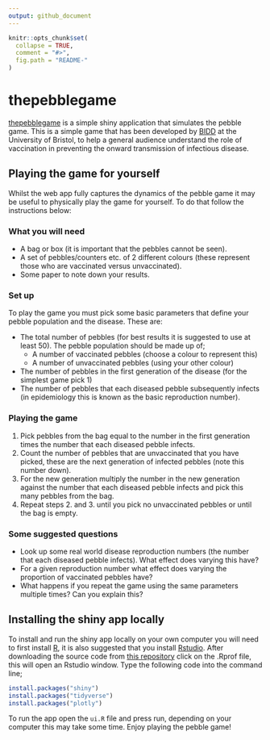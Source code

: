 ```yaml
---
output: github_document
---
```


<!-- README.md is generated from README.Rmd. Please edit that file -->

```r
knitr::opts_chunk$set(
  collapse = TRUE,
  comment = "#>",
  fig.path = "README-"
)
```

# thepebblegame

[thepebblegame](https://seabbs.shinyapps.io/thepebblegame/) is a simple shiny application that simulates the pebble game. This is a simple game that has been developed by [BIDD](http://www.bristol.ac.uk/social-community-medicine/research/groups/bidd/) at the University of Bristol, to help a general audience understand the role of vaccination in preventing the onward transmission of infectious disease. 

## Playing the game for yourself

Whilst the web app fully captures the dynamics of the pebble game it may be useful to physically play the game for yourself. To do that follow the instructions below:

### What you will need

- A bag or box (it is important that the pebbles cannot be seen).
- A set of pebbles/counters etc. of 2 different colours (these represent those who are vaccinated versus unvaccinated).
- Some paper to note down your results.

### Set up

To play the game you must pick some basic parameters that define your pebble population and the disease. These are:

- The total number of pebbles (for best results it is suggested to use at least 50). The pebble population should be made up of;
    - A number of vaccinated pebbles (choose a colour to represent this)
    - A number of unvaccinated pebbles (using your other colour)
- The number of pebbles in the first generation of the disease (for the simplest game pick 1)
- The number of pebbles that each diseased pebble subsequently infects (in epidemiology this is known as the basic reproduction number).

### Playing the game

1. Pick pebbles from the bag equal to the number in the first generation times the number that each diseased pebble infects.
2. Count the number of pebbles that are unvaccinated that you have picked, these are the next generation of infected pebbles (note this number down).
3. For the new generation multiply the number in the new generation against the number that each diseased pebble infects and pick this many pebbles from the bag.
4. Repeat steps 2. and 3. until you pick no unvaccinated pebbles or until the bag is empty.

### Some suggested questions

- Look up some real world disease reproduction numbers (the number that each diseased pebble infects). What effect does varying this have?
- For a given reproduction number what effect does varying the proportion of vaccinated pebbles have?
- What happens if you repeat the game using the same parameters multiple times? Can you explain this? 

## Installing the shiny app locally

To install and run the shiny app locally on your own computer you will need to first install [R](https://www.r-project.org/), it is also suggested that you install [Rstudio](https://www.rstudio.com/products/rstudio/download/). After downloading the source code from [this repository](https://www.github.com/seabbs/thepebblegame) click on the .Rprof file, this will open an Rstudio window. Type the following code into the command line;

```r
install.packages("shiny")
install.packages("tidyverse")
install.packages("plotly")
```

To run the app open the `ui.R` file and press run, depending on your computer this may take some time. Enjoy playing the pebble game!